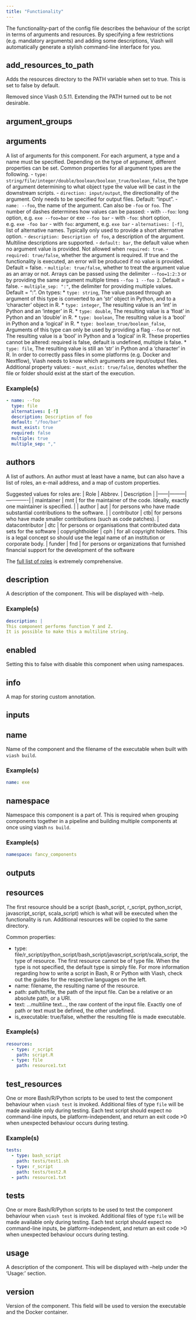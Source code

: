 ```yaml
---
title: "Functionality"
---
```


The functionality-part of the config file describes the behaviour of the script in terms of arguments and resources.
By specifying a few restrictions (e.g. mandatory arguments) and adding some descriptions, Viash will automatically generate a stylish command-line interface for you.


## add_resources_to_path

Adds the resources directory to the PATH variable when set to true. This is set to false by default.

::: {.callout-warning}
Removed since Viash 0.5.11.
Extending the PATH turned out to be not desirable.
:::
## argument_groups

## arguments

A list of arguments for this component. For each argument, a type and a name must be specified. Depending on the type of argument, different properties can be set. Common properties for all argument types are the following.
 - `type: string/file/integer/double/boolean/boolean_true/boolean_false`, the type of argument determining to what object type the value will be cast in the downstream scripts.
 - `direction: input/output`, the directionality of the argument. Only needs to be specified for output files. Default: “input”.
 - `name: --foo`, the name of the argument. Can also be `-foo` or `foo`. The number of dashes determines how values can be passed:
   - with `--foo`: long option, e.g. `exe --foo=bar` or exe `--foo bar`
   - with `-foo`: short option, e.g. `exe -foo bar`
   - with `foo`: argument, e.g. `exe bar`
 - `alternatives: [-f]`, list of alternative names. Typically only used to provide a short alternative option.
 - `description: Description of foo`, a description of the argument. Multiline descriptions are supported.
 - `default: bar`, the default value when no argument value is provided. Not allowed when `required: true`.
 - `required: true/false`, whether the argument is required. If true and the functionality is executed, an error will be produced if no value is provided. Default = false.
 - `multiple: true/false`, whether to treat the argument value as an array or not. Arrays can be passed using the delimiter `--foo=1:2:3` or by providing the same argument multiple times `--foo 1 --foo 2`. Default = false.
 - `multiple_sep: ":"`, the delimiter for providing multiple values. Default = “:”.
On types: 
 * `type: string`, The value passed through an argument of this type is converted to an ‘str’ object in Python, and to a ‘character’ object in R.
 * `type: integer`, The resulting value is an ‘int’ in Python and an ‘integer’ in R.
 * `type: double`, The resulting value is a ‘float’ in Python and an ‘double’ in R.
 * `type: boolean`, The resulting value is a ‘bool’ in Python and a ‘logical’ in R.
 * `type: boolean_true/boolean_false`, Arguments of this type can only be used by providing a flag `--foo` or not. The resulting value is a ‘bool’ in Python and a ‘logical’ in R. These properties cannot be altered: required is false, default is undefined, multiple is false.
 * `type: file`, The resulting value is still an ‘str’ in Python and a ‘character’ in R. In order to correctly pass files in some platforms (e.g. Docker and Nextflow), Viash needs to know which arguments are input/output files.
Additional property values:
 - `must_exist: true/false`, denotes whether the file or folder should exist at the start of the execution.


### Example(s)

```yaml
- name: --foo                           
  type: file
  alternatives: [-f]
  description: Description of foo
  default: "/foo/bar"
  must_exist: true
  required: false
  multiple: true
  multiple_sep: ","

```

## authors

A list of authors. An author must at least have a name, but can also have a list of roles, an e-mail address, and a map of custom properties.

Suggested values for roles are:
| Role | Abbrev. | Description |
|------|---------|-------------|
| maintainer | mnt | for the maintainer of the code. Ideally, exactly one maintainer is specified. |
| author | aut | for persons who have made substantial contributions to the software. |
| contributor | ctb| for persons who have made smaller contributions (such as code patches).
| datacontributor | dtc | for persons or organisations that contributed data sets for the software
| copyrightholder | cph | for all copyright holders. This is a legal concept so should use the legal name of an institution or corporate body.
| funder | fnd | for persons or organizations that furnished financial support for the development of the software

The [full list of roles](https://www.loc.gov/marc/relators/relaterm.html) is extremely comprehensive.


## description

A description of the component. This will be displayed with --help.

### Example(s)

```yaml
description: |
This component performs function Y and Z.
It is possible to make this a multiline string.

```

## enabled

Setting this to false with disable this component when using namespaces.

## info

A map for storing custom annotation.

## inputs

## name

Name of the component and the filename of the executable when built with `viash build`.

### Example(s)

```yaml
name: exe
```

## namespace

Namespace this component is a part of. This is required when grouping components together in a pipeline and building multiple components at once using viash `ns build`.

### Example(s)

```yaml
namespace: fancy_components
```

## outputs

## resources

The first resource should be a script (bash_script, r_script, python_script, javascript_script, scala_script) which is what will be executed when the functionality is run. Additional resources will be copied to the same directory.

Common properties:

 * type: file/r_script/python_script/bash_script/javascript_script/scala_script, the type of resource. The first resource cannot be of type file. When the type is not specified, the default type is simply file. For more information regarding how to write a script in Bash, R or Python with Viash, check out the guides for the respective languages on the left.
 * name: filename, the resulting name of the resource.
 * path: path/to/file, the path of the input file. Can be a relative or an absolute path, or a URI.
 * text: ...multiline text..., the raw content of the input file. Exactly one of path or text must be defined, the other undefined.
 * is_executable: true/false, whether the resulting file is made executable.


### Example(s)

```yaml
resources:
  - type: r_script
    path: script.R
  - type: file
    path: resource1.txt

```

## test_resources

One or more Bash/R/Python scripts to be used to test the component behaviour when `viash test` is invoked. Additional files of type `file` will be made available only during testing. Each test script should expect no command-line inputs, be platform-independent, and return an exit code >0 when unexpected behaviour occurs during testing.

### Example(s)

```yaml
tests:
  - type: bash_script
    path: tests/test1.sh
  - type: r_script
    path: tests/test2.R
  - path: resource1.txt

```

## tests

One or more Bash/R/Python scripts to be used to test the component behaviour when `viash test` is invoked. Additional files of type `file` will be made available only during testing. Each test script should expect no command-line inputs, be platform-independent, and return an exit code >0 when unexpected behaviour occurs during testing.

## usage

A description of the component. This will be displayed with --help under the 'Usage:' section.

## version

Version of the component. This field will be used to version the executable and the Docker container.



